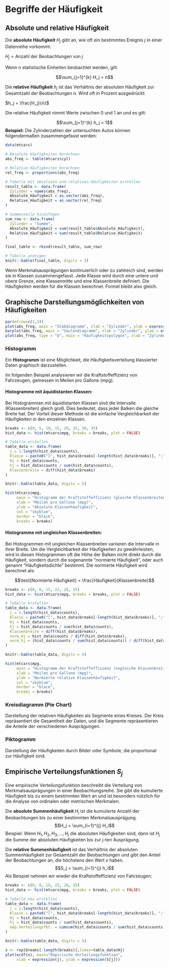 # Begriffe der Häufigkeit

## Absolute und relative Häufigkeit
Die **absolute Häufigkeit** $H_j$ gibt an, wie oft ein bestimmtes Ereignis $j$ in einer Datenreihe vorkommt.

$H_j = \text{Anzahl der Beobachtungen von } j$

Wenn $n$ statistische Einheiten beobachtet werden, gilt:

$$\sum_{j=1}^{k} H_j = n$$

Die **relative Häufigkeit** $h_j$ ist das Verhältnis der absoluten Häufigkeit zur Gesamtzahl der Beobachtungen $n$. Wird oft in Prozent ausgedrückt:

$h_j = \frac{H_j}{n}$

Die relative Häufigkeit nimmt Werte zwischen 0 und 1 an und es gilt:

$$\sum_{j=1}^{k} h_j = 1$$
**Beispiel:**
Die Zylinderzahlen der untersuchten Autos können folgendermaßen zusammengefasst werden:

```r
data(mtcars)

# Absolute Häufigkeiten berechnen
abs_freq <- table(mtcars$cyl)

# Relative Häufigkeiten berechnen
rel_freq <- proportions(abs_freq)

# Tabelle mit absoluten und relativen Häufigkeiten erstellen
result_table <- data.frame(
  Zylinder = names(abs_freq),
  Absolute_Häufigkeit = as.vector(abs_freq),
  Relative_Häufigkeit = as.vector(rel_freq)
)

# Summenzeile hinzufügen
sum_row <- data.frame(
  Zylinder = "Summe",
  Absolute_Häufigkeit = sum(result_table$Absolute_Häufigkeit),
  Relative_Häufigkeit = sum(result_table$Relative_Häufigkeit)
)

final_table <- rbind(result_table, sum_row)

# Tabelle anzeigen
knitr::kable(final_table, digits = 3)
```

Wenn Merkmalsausprägungen kontinuierlich oder zu zahlreich sind, werden sie in Klassen zusammengefasst. Jede Klasse wird durch eine untere und obere Grenze, eine Klassenmitte und eine Klassenbreite definiert. Die Häufigkeiten werden für die Klassen berechnet. Formel bleibt also gleich.

## Graphische Darstellungsmöglichkeiten von Häufigkeiten
```r
par(mfrow=c(1,3))
plot(abs_freq, main = "Stabdiagramm", xlab = "Zylinder", ylab = expression(H[j]))
barplot(abs_freq, main = "Säulendiagramm", xlab = "Zylinder", ylab = expression(H[j]))
plot(abs_freq, type = "b", main = "Häufigkeitspolygon", xlab = "Zylinder", ylab = expression(H[j]))
```

### Histogramm {-}
Ein **Histogramm** ist eine Möglichkeit, die Häufigkeitsverteilung klassierter Daten graphisch darzustellen.

Im folgenden Beispiel analysieren wir die Kraftstoffeffizienz von Fahrzeugen, gemessen in Meilen pro Gallone (mpg).

#### Histogramme mit äquidistanten Klassen: {-}
Bei Histogrammen mit äquidistanten Klassen sind die Intervalle (Klassenbreiten) gleich groß. Dies bedeutet, dass jeder Balken die gleiche Breite hat. Der Vorteil dieser Methode ist die einfache Vergleichbarkeit der Häufigkeiten in den einzelnen Klassen.

```r
breaks <- c(0, 5, 10, 15, 20, 25, 30, 35)
hist_data <- hist(mtcars$mpg, breaks = breaks, plot = FALSE)

# Tabelle erstellen
table_data <- data.frame(
  j = 1:length(hist_data$counts),
  Klasse = paste0("[", hist_data$breaks[-length(hist_data$breaks)], ";", hist_data$breaks[-1], ")"),
  Hj = hist_data$counts,
  hj = hist_data$counts / sum(hist_data$counts),
  Klassenbreite = diff(hist_data$breaks)
)

knitr::kable(table_data, digits = 5)

hist(mtcars$mpg, 
     main = "Histogramm der Kraftstoffeffizienz (gleiche Klassenbreiten)",
     xlab = "Meilen pro Gallone (mpg)",
     ylab = "Absolute Klassenhäufigkeit",
     col = "skyblue",
     border = "black",
     breaks = breaks)
```


#### Histogramme mit ungleichen Klassenbreiten: {-}
Bei Histogrammen mit ungleichen Klassenbreiten variieren die Intervalle in ihrer Breite. Um die Vergleichbarkeit der Häufigkeiten zu gewährleisten, wird in diesen Histogrammen oft die Höhe der Balken nicht direkt durch die Häufigkeit, sondern durch die sogenannte "normierte Häufigkeit", oder auch genannt "Häufigkeitsdichte" bestimmt. Die normierte Häufigkeit wird berechnet als:

$$\text{Normierte Häufigkeit} = \frac{Häufigkeit}{Klassenbreite}$$

```r
breaks <- c(0, 8, 15, 22, 28, 35)
hist_data <- hist(mtcars$mpg, breaks = breaks, plot = FALSE)

# Tabelle erstellen
table_data <- data.frame(
  j = 1:length(hist_data$counts),
  Klasse = paste0("[", hist_data$breaks[-length(hist_data$breaks)], ";", hist_data$breaks[-1], ")"),
  Hj = hist_data$counts,
  hj = hist_data$counts / sum(hist_data$counts),
  Klassenbreite = diff(hist_data$breaks),
  norm_Hj = hist_data$counts / diff(hist_data$breaks),
  norm_hj = (hist_data$counts / sum(hist_data$counts)) / diff(hist_data$breaks)
)

knitr::kable(table_data, digits = 5)

hist(mtcars$mpg, 
     main = "Histogramm der Kraftstoffeffizienz (ungleiche Klassenbreiten)",
     xlab = "Meilen pro Gallone (mpg)",
     ylab = "Normierte relative Klassenhäufigkeit",
     col = "skyblue",
     border = "black",
     breaks = breaks)
```


### Kreisdiagramm (Pie Chart) {-}
Darstellung der relativen Häufigkeiten als Segmente eines Kreises. Der Kreis repräsentiert die Gesamtheit der Daten, und die Segmente repräsentieren die Anteile der verschiedenen Ausprägungen.

### Piktogramm {-}
Darstellung der Häufigkeiten durch Bilder oder Symbole, die proportional zur Häufigkeit sind.


## Empirische Verteilungsfunktionen $S_j$
Eine empirische Verteilungsfunktion beschreibt die Verteilung von Merkmalsausprägungen in einer Beobachtungsreihe. Sie gibt die kumulierte Häufigkeit bis zu einem bestimmten Wert an und ist besonders nützlich für die Analyse von ordinalen oder metrischen Merkmalen.

Die **absolute Summenhäufigkeit** $H_j$ ist die kumulierte Anzahl der Beobachtungen bis zu einer bestimmten Merkmalsausprägung.
$$H_j = \sum_{i=1}^{j} H_i$$
Beispiel: Wenn $H_1, H_2, H_3, …, H_j$ die absoluten Häufigkeiten sind, dann ist $H_j$ die Summe der absoluten Häufigkeiten bis zur j-ten Ausprägung.


Die **relative Summenhäufigkeit** ist das Verhältnis der absoluten Summenhäufigkeit zur Gesamtzahl der Beobachtungen und gibt den Anteil der Beobachtungen an, die höchstens den Wert x haben.
$$S_j = \sum_{i=1}^{j} h_i$$
Als Beispiel nehmen wir wieder die Kraftstoffeffizienz von Fahrzeugen:

```r
breaks <- c(0, 8, 15, 22, 28, 35)
hist_data <- hist(mtcars$mpg, breaks = breaks, plot = FALSE)

# Tabelle neu erstellen
table_data <- data.frame(
  j = 1:length(hist_data$counts),
  Klasse = paste0("[", hist_data$breaks[-length(hist_data$breaks)], ";", hist_data$breaks[-1], ")"),
  Hj = hist_data$counts,
  hj = hist_data$counts / sum(hist_data$counts),
  emp.Verteilungsfkt. = cumsum(hist_data$counts / sum(hist_data$counts))
)

knitr::kable(table_data, digits = 5)

x <- rep(breaks[-length(breaks)],times=table_data$Hj)
plot(ecdf(x), main="Empirische Verteilungsfunktion",
     xlab = expression(j), ylab = expression(S[j]))
```
